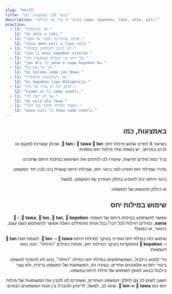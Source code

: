 ```yaml
---
slug: "he/15"
title: "שיעור 15: באמצעות, כמו"
description: "בשיעור זה נכיר את המילים sama, kepeken, leko, ante, pali!"
practice:
  - l1: "אני מתרגם/ת."
    l2: "mi ante e toki."
  - l1: "את/ה ממשיך/ה לעבוד על הספר."
    l2: "sina awen pali e lipu suli."
  - l1: "הם נהנים להשתמש בתמונות."
    l2: "ona li musi kepeken sitelen."
  - l1: "עלי תיקן את השולחן באמצעות דבק."
    l2: "jan Ali li pona e supa kepeken ko."
  - l1: "אני שר כמו נוח."
    l2: "mi kalama sama jan Nowa."
  - l1: "אני משתמש/ת בויקיפדיה."
    l2: "mi kepeken lipu Wikipesija."
  - l1: "לסלע הזה יש צורה של חיה."
    l2: "kiwen ni li sama soweli."
  - l1: "אני לא רוצה לזוז."
    l2: "mi wile ala tawa."
  - l1: "הציפור הגדולה הולכת כמו חתול."
    l2: "waso suli li tawa sama soweli."
---
```



<div dir="rtl">

## באמצעות, כמו

בשיעור 8 למדנו שלוש מילות יחס: **󱥩 tawa** **󱤬 lon** ו **󱥧 tan**, שכולן קשורות למקום או לכיוון במרחב. יש בשפה שתי מילות יחס נוספות:

<List>
  <Word sl="kepeken" m="עם שימוש ב..., באמצעות" />
  <Word sl="sama" m="כמו, בדומה ל..." />
</List>

נכיר כמה מילים חדשות, שיעזרו לנו להדגים את השימוש במילות היחס שהכרנו:

<List>
  <Word sl="ante" m="לשנות, שונה, אחר" />
  <Word sl="pali" m="לבנות, ליצור" />
  <Word sl="leko" m="לבנה, בלוק" />
</List>

ונזכיר שמילת יחס תופיע לפני ביטוי יחס, שמילת היחס קושרת בינו לבין יתר המשפט:

<List>
  <Word sl="sama sina" m="כמוך" />
  <Word sl="kepeken toki" m="באמצעות שפת..." />
  <Word sl="kepeken ilo ante" m="באמצעות כלי אחר" />
</List>

ביטוי היחס יכול להופיע בחלק האחרון של המשפט, למשל:

<List>
  <Sentence sl="mi toki sama sina." m="אני מדבר כמוך." />
  <Sentence sl="mi pali e leko kepeken ilo." m="אני בונה קוביות באמצעות כלי כלשהו." />
</List>

או כחלק מהנשוא של המשפט:

<List>
  <Sentence sl="ona li sama sina." m="הם בדיוק כמוך." />
  <Sentence sl="ona li kepeken ilo." m="הם משתמשים בכלי כלשהו." />
</List>

## שימוש במילות יחס

אפשר להשתמש במילות היחס של השפה: **󱥩 tawa**, **󱤬 lon**, **󱥧 tan**, **󱤙 kepeken**, ו **󱥖 sama**, כמילים רגילות לכל דבר! בכל אחת מהמילים האלה אפשר להשתמש כשם עצם, כתואר, או כפועל! 

<List>
  <Word sl="tawa" m="לזוז, תנועה, נע" />
  <Word sl="lon" m="אמיתי, קיים, ישנו" />
  <Word sl="tan" m="סיבה, גורם" />
  <Word sl="kepeken" m="שימוש" />
  <Word sl="sama" m="דומה, זהות" />
</List>

שימוש כזה במילת יחס אופייני בעיקר למילות היחס **󱥩 tawa** ו- **󱤬 lon**. לעומת זאת **󱥧 tan** ו- **󱤙 kepeken** מתפקדות בעיקר כמילות יחס, ופחות כמילים "רגילות". הנה כמה דוגמאות:

<List>
  <Sentence sl="sona mi li sama." 
	  m="הידע שלי זהה (לידע של משהו אחר,שככל הנראה הופיע במשפט הקודם)." 
 />
  <Sentence
    sl="toki sina li lon."
    m="את/ה צודק/ת (הדברים שאת/ה אומר/ת נכונים)."
  />
  <Sentence
    sl="mi wile lukin e sitelen tawa."
    m="אני רוצה לצפות בסרט (=תמונה זזה)"
  />
  <Sentence sl="mi sona ala e tan." m="אני לא יודע למה (את הסיבה)" />
</List>

כדי למנוע בילבול, כשמשתמשים במילת יחס כמילה "רגילה", נהוג לא להוסיף למשפט ביטויי יחס או אלמנטים אחרים. בצורה כזו, המשמעות של המשפט ברורה, ולא נוצר בילבול בנוגע לאופן השימוש של מילת היחס במשפט.

חשוב לשים לב גם לחלקי המשפט האחרים, שעוזרים לנו להבין את המשמעות של מילות יחס כמו **󱥩 tawa** או **󱤬 lon**. שימו לב, למשל, לדימיון ולהבדל בין זוגות המשפטים הבאים:

<List>
  <Sentence
    sl="jan li tawa tomo."
    m="האיש/ה הולך/ת הביתה (שימוש כמילת יחס)"
  />
  <Sentence sl="jan li tawa e tomo." m="האיש/ה מזיז/ה את הבית (שימוש באותה מילה כפועל)." />
  <Sentence sl="mi lon ma." m="אני על האדמה (שימוש כמילת יחס)" />
  <Sentence
    sl="mi lon e ma."
    m="אני מקים/ה טריטוריה (שימוש כפועל, במובן של: הופך משהו לקיים)."
  />
</List>

<Practice exercises={frontmatter.practice} client:load />

</div>
